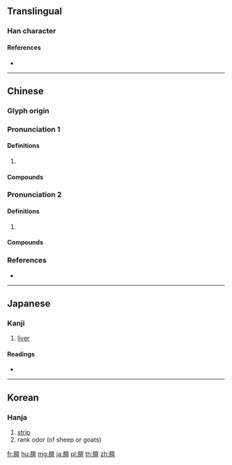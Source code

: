 {{character info/new}}
{{also|羶}}
==Translingual==

===Han character===
{{Han char|rn=130|rad=肉|as=13|sn=17|four=70216|canj=BYWM|ids=⿰⺼亶}}

====References====
* {{Han ref|kx=0995.190|dkj=29929|dj=1446.310|hdz=32117.090|uh=81BB|ud=33211|bh=EDE8|bd=60904}}

----

==Chinese==
{{zh-forms}}

===Glyph origin===
{{Han etym}}
{{Han compound|肉|亶|c1=s|c2=p|ls=psc}}

===Pronunciation 1===
{{zh-pron
|m=shān
|c=zin1,sin1,saan1
|cat=n
}}

====Definitions====
{{zh-hanzi}}

# {{zh-alt-form|羶|[[rank]] [[odor]]; [[sheepy]] [[odor]]}}

====Compounds====
{{zh-der|附膻逐穢|附膻逐臭}}

===Pronunciation 2===
{{zh-pron
|m=dàn
|c=daan6
|mc=y
|oc=y
|cat=n
}}

====Definitions====
{{zh-hanzi}}

# {{zh-only|膻中|[[centre]] of [[chest]]}}

====Compounds====
{{zh-der|膻中}}

===References===
* {{R:yue:Hanzi}}

----

==Japanese==

===Kanji===
{{ja-kanji|grade=|rs=肉13}}

# [[liver]]

====Readings====
* {{ja-readings|on=[[たん]] (tan)|kun=[[きも]] (kimo)|nanori=}}

----

==Korean==

===Hanja===
{{ko-hanja|hangeul=[[단]], [[전]]|rv=dan, jeon|mr=tan, chŏn}}

# [[strip]]
# rank odor (of sheep or goats)

[[fr:膻]]
[[hu:膻]]
[[mg:膻]]
[[ja:膻]]
[[pl:膻]]
[[th:膻]]
[[zh:膻]]